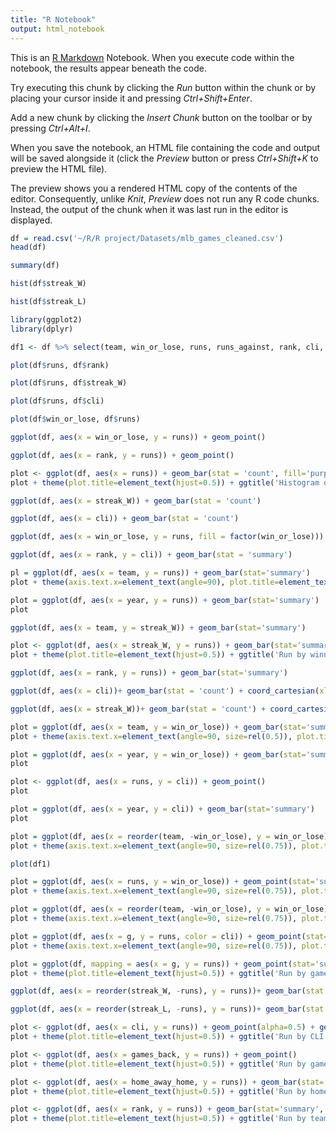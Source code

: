---
title: "R Notebook"
output: html_notebook
---

This is an [R Markdown](http://rmarkdown.rstudio.com) Notebook. When you execute code within the notebook, the results appear beneath the code. 

Try executing this chunk by clicking the *Run* button within the chunk or by placing your cursor inside it and pressing *Ctrl+Shift+Enter*. 

Add a new chunk by clicking the *Insert Chunk* button on the toolbar or by pressing *Ctrl+Alt+I*.

When you save the notebook, an HTML file containing the code and output will be saved alongside it (click the *Preview* button or press *Ctrl+Shift+K* to preview the HTML file).

The preview shows you a rendered HTML copy of the contents of the editor. Consequently, unlike *Knit*, *Preview* does not run any R code chunks. Instead, the output of the chunk when it was last run in the editor is displayed.

```{r}
df = read.csv('~/R/R project/Datasets/mlb_games_cleaned.csv')
head(df)

```

```{r}
summary(df)
```
```{r}
hist(df$streak_W)

```
```{r}
hist(df$streak_L)
```
```{r}
library(ggplot2)
library(dplyr)

```
```{r}
df1 <- df %>% select(team, win_or_lose, runs, runs_against, rank, cli, games_back, streak_W, streak_L, home_away_home, home_away_away)
```
```{r}
plot(df$runs, df$rank)
```
```{r}
plot(df$runs, df$streak_W)
```
```{r}
plot(df$runs, df$cli)
```
```{r}
plot(df$win_or_lose, df$runs)
```

```{r}
ggplot(df, aes(x = win_or_lose, y = runs)) + geom_point()
```
```{r}
ggplot(df, aes(x = rank, y = runs)) + geom_point()
```
```{r}
plot <- ggplot(df, aes(x = runs)) + geom_bar(stat = 'count', fill='purple')
plot + theme(plot.title=element_text(hjust=0.5)) + ggtitle('Histogram of Runs')

```
```{r}
ggplot(df, aes(x = streak_W)) + geom_bar(stat = 'count')
```
```{r}
ggplot(df, aes(x = cli)) + geom_bar(stat = 'count')

```


```{r}
ggplot(df, aes(x = win_or_lose, y = runs, fill = factor(win_or_lose))) + geom_bar(stat = 'summary', fun.y = "mean") + scale_color_manual(values=c('#999999','#E69F00'))
```

```{r}
ggplot(df, aes(x = rank, y = cli)) + geom_bar(stat = 'summary')

```
```{r}
pl = ggplot(df, aes(x = team, y = runs)) + geom_bar(stat='summary')
plot + theme(axis.text.x=element_text(angle=90), plot.title=element_text(hjust=0.5)) + ggtitle('Runs by team')
```

```{r}
plot = ggplot(df, aes(x = year, y = runs)) + geom_bar(stat='summary')
plot

```

```{r}
ggplot(df, aes(x = team, y = streak_W)) + geom_bar(stat='summary')
```
```{r}
plot <- ggplot(df, aes(x = streak_W, y = runs)) + geom_bar(stat='summary', fill = 'purple')
plot + theme(plot.title=element_text(hjust=0.5)) + ggtitle('Run by winning streak')
```
```{r}
ggplot(df, aes(x = rank, y = runs)) + geom_bar(stat='summary')
```

```{r}
ggplot(df, aes(x = cli))+ geom_bar(stat = 'count') + coord_cartesian(xlim = c(0,3))
```

```{r}
ggplot(df, aes(x = streak_W))+ geom_bar(stat = 'count') + coord_cartesian(xlim = c(0,13))
```

```{r}
plot = ggplot(df, aes(x = team, y = win_or_lose)) + geom_bar(stat='summary')
plot + theme(axis.text.x=element_text(angle=90, size=rel(0.5)), plot.title=element_text(hjust=0.3)) + ggtitle('Winning percentage by team')
```

```{r}
plot = ggplot(df, aes(x = year, y = win_or_lose)) + geom_bar(stat='summary')
plot
```
```{r}

plot <- ggplot(df, aes(x = runs, y = cli)) + geom_point()
plot
```

```{r}
plot = ggplot(df, aes(x = year, y = cli)) + geom_bar(stat='summary')
plot

```

```{r}

plot = ggplot(df, aes(x = reorder(team, -win_or_lose), y = win_or_lose)) + geom_bar(stat='summary', fill='steelblue')
plot + theme(axis.text.x=element_text(angle=90, size=rel(0.75)), plot.title=element_text(hjust=0.5)) + ggtitle('Winning percentage by team')

```


```{r}
plot(df1)
```

```{r}
plot = ggplot(df, aes(x = runs, y = win_or_lose)) + geom_point(stat='summary', color = 'steelblue')
plot + theme(axis.text.x=element_text(angle=90, size=rel(0.75)), plot.title=element_text(hjust=0.5)) + ggtitle('Winning percentage by run')

```

```{r}
plot = ggplot(df, aes(x = reorder(team, -win_or_lose), y = win_or_lose)) + geom_bar(stat='summary', fill='steelblue')
plot + theme(axis.text.x=element_text(angle=90, size=rel(0.75)), plot.title=element_text(hjust=0.5)) + ggtitle('Winning percentage by team')

```
```{r}
plot = ggplot(df, aes(x = g, y = runs, color = cli)) + geom_point(stat='summary')
plot + theme(axis.text.x=element_text(angle=90, size=rel(0.75)), plot.title=element_text(hjust=0.5)) + ggtitle('Winning percentage by team')

```

```{r}
plot = ggplot(df, mapping = aes(x = g, y = runs)) + geom_point(stat='summary') + geom_smooth(method='lm')
plot + theme(plot.title=element_text(hjust=0.5)) + ggtitle('Run by game')

```

```{r}
ggplot(df, aes(x = reorder(streak_W, -runs), y = runs))+ geom_bar(stat = 'summary', fill='steelblue') + theme(plot.title=element_text(hjust=0.5)) + ggtitle('Run by winning streak')
```

```{r}
ggplot(df, aes(x = reorder(streak_L, -runs), y = runs))+ geom_bar(stat = 'summary', fill='steelblue') + theme(plot.title=element_text(hjust=0.5)) + ggtitle('Run by losing streak')
```

```{r}
plot <- ggplot(df, aes(x = cli, y = runs)) + geom_point(alpha=0.5) + geom_smooth(method='lm')
plot + theme(plot.title=element_text(hjust=0.5)) + ggtitle('Run by CLI')
```

```{r}
plot <- ggplot(df, aes(x = games_back, y = runs)) + geom_point()
plot + theme(plot.title=element_text(hjust=0.5)) + ggtitle('Run by games back')

```

```{r}
plot <- ggplot(df, aes(x = home_away_home, y = runs)) + geom_bar(stat='summary', fill='purple')
plot + theme(plot.title=element_text(hjust=0.5)) + ggtitle('Run by home or away')

```

```{r}
plot <- ggplot(df, aes(x = rank, y = runs)) + geom_bar(stat='summary', fill='steelblue')
plot + theme(plot.title=element_text(hjust=0.5)) + ggtitle('Run by team ranking')

```

